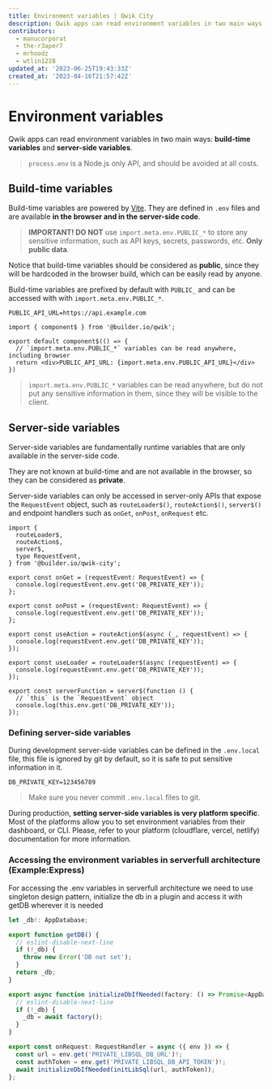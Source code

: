 ```yaml
---
title: Environment variables | Qwik City
description: Qwik apps can read environment variables in two main ways build-time variables and server-side variables.
contributors:
  - manucorporat
  - the-r3aper7
  - mrhoodz
  - wtlin1228
updated_at: '2023-06-25T19:43:33Z'
created_at: '2023-04-16T21:57:42Z'
---
```


# Environment variables

Qwik apps can read environment variables in two main ways: **build-time variables** and **server-side variables**.

> `process.env` is a Node.js only API, and should be avoided at all costs.

## Build-time variables

Build-time variables are powered by [Vite](https://vitejs.dev/guide/env-and-mode.html). They are defined in `.env` files and are available **in the browser and in the server-side code**.

> **IMPORTANT! DO NOT** use `import.meta.env.PUBLIC_*` to store any sensitive information, such as API keys, secrets, passwords, etc. **Only public data**.

Notice that build-time variables should be considered as **public**, since they will be hardcoded in the browser build, which can be easily read by anyone.

Build-time variables are prefixed by default with `PUBLIC_` and can be accessed with with `import.meta.env.PUBLIC_*`.

```tsx title=".env" /PUBLIC_API_URL/#a
PUBLIC_API_URL=https://api.example.com
```

```tsx {4} /PUBLIC_API_URL/#a title="src/routes/index.tsx"
import { component$ } from '@builder.io/qwik';

export default component$(() => {
  // `import.meta.env.PUBLIC_*` variables can be read anywhere, including browser
  return <div>PUBLIC_API_URL: {import.meta.env.PUBLIC_API_URL}</div>
})
```

> `import.meta.env.PUBLIC_*` variables can be read anywhere, but do not put any sensitive information in them, since they will be visible to the client.

## Server-side variables

Server-side variables are fundamentally runtime variables that are only available in the server-side code.

They are not known at build-time and are not available in the browser, so they can be considered as **private**.

Server-side variables can only be accessed in server-only APIs that expose the `RequestEvent` object, such as `routeLoader$()`, `routeAction$()`, `server$()` and endpoint handlers such as `onGet`, `onPost`, `onRequest` etc.

```tsx /DB_PRIVATE_KEY/ title="src/routes/index.tsx"
import {
  routeLoader$,
  routeAction$,
  server$,
  type RequestEvent,
} from '@builder.io/qwik-city';

export const onGet = (requestEvent: RequestEvent) => {
  console.log(requestEvent.env.get('DB_PRIVATE_KEY'));
};

export const onPost = (requestEvent: RequestEvent) => {
  console.log(requestEvent.env.get('DB_PRIVATE_KEY'));
};

export const useAction = routeAction$(async (_, requestEvent) => {
  console.log(requestEvent.env.get('DB_PRIVATE_KEY'));
});

export const useLoader = routeLoader$(async (requestEvent) => {
  console.log(requestEvent.env.get('DB_PRIVATE_KEY'));
});

export const serverFunction = server$(function () {
  // `this` is the `RequestEvent` object
  console.log(this.env.get('DB_PRIVATE_KEY'));
});
```

### Defining server-side variables

During development server-side variables can be defined in the `.env.local` file, this file is ignored by git by default, so it is safe to put sensitive information in it.

```env title=".env.local"
DB_PRIVATE_KEY=123456789
```

> Make sure you never commit `.env.local` files to git.

During production, **setting server-side variables is very platform specific**. Most of the platforms allow you to set environment variables from their dashboard, or CLI. Please, refer to your platform (cloudflare, vercel, netlify) documentation for more information.

### Accessing the environment variables in serverfull architecture (Example:Express)

For accessing the .env variables in serverfull architecture we need to use singleton design pattern, initialize the db in a plugin and access it with getDB wherever it is needed

```typescript title="src/util/db.ts"
let _db!: AppDatabase;

export function getDB() {
  // eslint-disable-next-line
  if (!_db) {
    throw new Error('DB not set');
  }
  return _db;
}

export async function initializeDbIfNeeded(factory: () => Promise<AppDatabase>) {
  // eslint-disable-next-line
  if (!_db) {
    _db = await factory();
  }
}
```

```typescript title="src/routes/plugin@db.ts"
export const onRequest: RequestHandler = async ({ env }) => {
  const url = env.get('PRIVATE_LIBSQL_DB_URL')!;
  const authToken = env.get('PRIVATE_LIBSQL_DB_API_TOKEN')!;
  await initializeDbIfNeeded(initLibSql(url, authToken));
};
```


